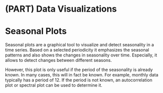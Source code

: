 # (PART) Data Visualizations {-}

# Seasonal Plots
Seasonal plots are a graphical tool to visualize and detect seasonality in a time series. Based on a selected periodicity it emphasizes the seasonal patterns and also shows the changes in seasonality over time. Especially, it allows to detect changes between different seasons.

However, this plot is only useful if the period of the seasonality is already known. In many cases, this will in fact be known. For example, monthly data typically has a period of 12. If the period is not known, an autocorrelation plot or spectral plot can be used to determine it.

